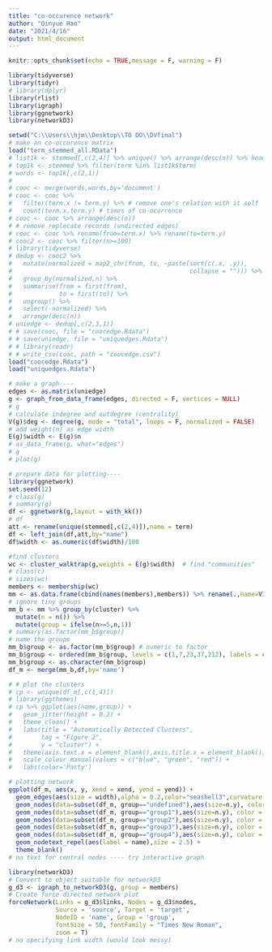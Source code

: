 ---
title: "co-occurence network"
author: "Qinyue Hao"
date: "2021/4/16"
output: html_document
---

```{r setup, include=FALSE}
knitr::opts_chunk$set(echo = TRUE,message = F, warning = F)
```

```{r}
library(tidyverse)
library(tidyr)
# library(dplyr)
library(rlist)
library(igraph)
library(ggnetwork)
library(networkD3)

setwd("C:\\Users\\hjm\\Desktop\\TO DO\\DVfinal")
# make an co-occurence matrix
load("term_stemmed_all.RData")
# list1k <- stemmed[,c(2,4)] %>% unique() %>% arrange(desc(n)) %>% head(1000) #n>=67
# top1k <- stemmed %>% filter(term %in% list1k$term)
# words <- top1k[,c(2,1)]
# 
# cooc <- merge(words,words,by='document')
# cooc <- cooc %>% 
#   filter(term.x != term.y) %>% # remove one's relation with it self
#   count(term.x,term.y) # times of co-ocurrence
# cooc <- cooc %>% arrange(desc(n))
# # remove replecate records (undirected edges)
# cooc <- cooc %>% rename(from=term.x) %>% rename(to=term.y)
# cooc2 <- cooc %>% filter(n>=100)
# library(tidyverse)
# dedup <- cooc2 %>% 
#   mutate(normalized = map2_chr(from, to, ~paste(sort(c(.x, .y)), 
#                                                 collapse = ""))) %>%
#   group_by(normalized,n) %>%
#   summarise(from = first(from),
#             to = first(to)) %>%
#   ungroup() %>% 
#   select(-normalized) %>% 
#   arrange(desc(n))
# uniedge <- dedup[,c(2,3,1)]
# # save(cooc, file = "coocedge.Rdata")
# # save(uniedge, file = "uniquedges.Rdata")
# # library(readr)
# # write_csv(cooc, path = "coocedge.csv")
load("coocedge.Rdata")
load("uniquedges.Rdata")
```

```{r}
# make a graph----
edges <- as.matrix(uniedge)
g <- graph_from_data_frame(edges, directed = F, vertices = NULL)
# g
# calculate indegree and outdegree (centrality)
V(g)$deg <- degree(g, mode = "total", loops = F, normalized = FALSE)
# add weight(n) as edge width
E(g)$width <- E(g)$n
# as_data_frame(g, what="edges") 
# g
# plot(g)
```

```{r}
# prepare data for plotting----
library(ggnetwork)
set.seed(12)
# class(g)
# summary(g)
df <- ggnetwork(g,layout = with_kk())
# df
att <- rename(unique(stemmed[,c(2,4)]),name = term)
df <- left_join(df,att,by="name")
df$width <- as.numeric(df$width)/100

#find clusters
wc <- cluster_walktrap(g,weights = E(g)$width)  # find "communities"
# class(c)
# sizes(wc)
members <- membership(wc)
mm <- as.data.frame(cbind(names(members),members)) %>% rename(.,name=V1) %>% rename(.,cluster=members)
# ignore tiny groups
mm_b <- mm %>% group_by(cluster) %>% 
  mutate(n = n()) %>% 
  mutate(group = ifelse(n>=5,n,1))
# summary(as.factor(mm_b$group))
# name the groups
mm_b$group <- as.factor(mm_b$group) # numeric to factor
mm_b$group <- ordered(mm_b$group, levels = c(1,7,23,37,212), labels = c("undefined","group1","group2","group3","group4"))
mm_b$group <- as.character(mm_b$group)
df_m <- merge(mm_b,df,by='name')

# # plot the clusters
# cp <- unique(df_m[,c(1,4)])
# library(ggthemes)
# cp %>% ggplot(aes(name,group)) +
#   geom_jitter(height = 0.2) +
#   theme_clean() +
#   labs(title = "Automatically Detected Clusters",
#        tag = "Figure 2",
#        y = "cluster") +
#   theme(axis.text.x = element_blank(),axis.title.x = element_blank()) +
#   scale_colour_manual(values = c("blue", "green", "red")) +
#   labs(color='Party')

```

```{r}
# plotting network
ggplot(df_m, aes(x, y, xend = xend, yend = yend)) +
  geom_edges(aes(size = width),alpha = 0.2,color="seashell3",curvature = 0.2) +
  geom_nodes(data=subset(df_m, group=="undefined"),aes(size=n.y), color = "gray3", alpha = 0.5) + # terms not in big clusters
  geom_nodes(data=subset(df_m, group=="group1"),aes(size=n.y), color = "darkred", alpha = 0.5) + # group1
  geom_nodes(data=subset(df_m, group=="group2"),aes(size=n.y), color = "blue4", alpha = 0.5) + # group2
  geom_nodes(data=subset(df_m, group=="group3"),aes(size=n.y), color = "purple", alpha = 0.5) + # group3
  geom_nodes(data=subset(df_m, group=="group4"),aes(size=n.y), color = "orange", alpha = 0.5) + # group4
  geom_nodetext_repel(aes(label = name),size = 2.5) + 
  theme_blank()
# no text for central nodes ---- try interactive graph

```

```{r}
library(networkD3)
# Convert to object suitable for networkD3
g_d3 <- igraph_to_networkD3(g, group = members)
# Create force directed network plot
forceNetwork(Links = g_d3$links, Nodes = g_d3$nodes, 
             Source = 'source', Target = 'target', 
             NodeID = 'name', Group = 'group',
             fontSize = 50, fontFamily = "Times New Roman",
             zoom = T)
# no specifying link width (would look messy)
```




